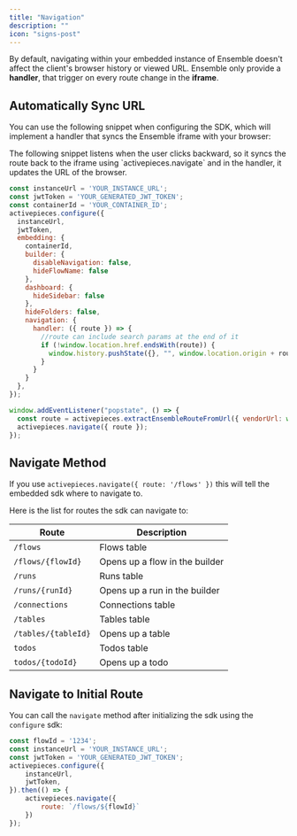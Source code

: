 ```yaml
---
title: "Navigation"
description: ""
icon: "signs-post"
---
```


By default, navigating within your embedded instance of Ensemble doesn't affect the client's browser history or viewed URL. Ensemble only provide a **handler**, that trigger on every route change in the **iframe**.

## Automatically Sync URL 

You can use the following snippet when configuring the SDK, which will implement a handler that syncs the Ensemble iframe with your browser:

<Tip>
The following snippet listens when the user clicks backward, so it syncs the route back to the iframe using `activepieces.navigate` and in the handler, it updates the URL of the browser.
</Tip>

```js
const instanceUrl = 'YOUR_INSTANCE_URL';
const jwtToken = 'YOUR_GENERATED_JWT_TOKEN';
const containerId = 'YOUR_CONTAINER_ID';
activepieces.configure({
  instanceUrl,
  jwtToken,
  embedding: {
    containerId,
    builder: {
      disableNavigation: false,
      hideFlowName: false
    },
    dashboard: {
      hideSidebar: false
    },
    hideFolders: false,
    navigation: {
      handler: ({ route }) => {
        //route can include search params at the end of it
        if (!window.location.href.endsWith(route)) {
          window.history.pushState({}, "", window.location.origin + route);
        }
      }
    }
  },
});

window.addEventListener("popstate", () => {
  const route = activepieces.extractEnsembleRouteFromUrl({ vendorUrl: window.location.href });
  activepieces.navigate({ route });
});
```

## Navigate Method

If you use `activepieces.navigate({ route: '/flows' })` this will tell the embedded sdk where to navigate to.

Here is the list for routes the sdk can navigate to:

| Route | Description |
| --- | --- |
| `/flows` | Flows table
| `/flows/{flowId}` | Opens up a flow in the builder
| `/runs` | Runs table
| `/runs/{runId}` | Opens up a run in the builder
| `/connections` | Connections table
| `/tables` | Tables table
| `/tables/{tableId}` | Opens up a table
| `todos` | Todos table
| `todos/{todoId}` | Opens up a todo


## Navigate to Initial Route

You can call the `navigate` method after initializing the sdk using the `configure` sdk:

```js
const flowId = '1234';
const instanceUrl = 'YOUR_INSTANCE_URL';
const jwtToken = 'YOUR_GENERATED_JWT_TOKEN';
activepieces.configure({
	instanceUrl,
	jwtToken,
}).then(() => {
	activepieces.navigate({
		route: `/flows/${flowId}`
	})
});
```

